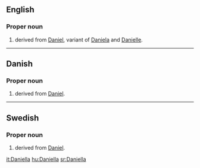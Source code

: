 ==English==

===Proper noun===
{{en-proper noun}}

# {{given name|female}} derived from [[Daniel]], variant of [[Daniela]] and [[Danielle]].

----

==Danish==

===Proper noun===
{{infl|da|proper noun}}

# {{given name|female|lang=da}} derived from [[Daniel]].

----

==Swedish==

===Proper noun===
{{infl|sv|proper noun}}

# {{given name|female|lang=sv}} derived from [[Daniel]].

[[it:Daniella]]
[[hu:Daniella]]
[[sr:Daniella]]
